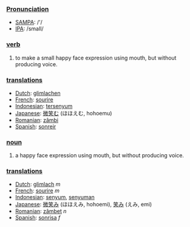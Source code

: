 ===[[Pronunciation]]===
*[[w:SAMPA|SAMPA]]: /'/
*[[w:IPA|IPA]]: /smaIl/

=== [[verb]] ===
# to make a small happy face expression using mouth, but without producing voice.

=== [[translation]]s ===
*[[Dutch]]: [[glimlachen]]
*[[French]]: [[sourire]]
*[[Indonesian]]: [[senyum|tersenyum]]
*[[Japanese]]: [[微笑む]] (ほほえむ, hohoemu)
*[[Romanian]]: [[zâmbi]]
*[[Spanish]]: [[sonreir]]

=== [[noun]] ===
# a happy face expression using mouth, but without producing voice.

=== [[translation]]s ===
*[[Dutch]]: [[glimlach]] ''m''
*[[French]]: [[sourire]] ''m''
*[[Indonesian]]: [[senyum]], [[senyum|senyuman]]
*[[Japanese]]: [[微笑み]] (ほほえみ, hohoemi), [[笑み]] (えみ, emi)
*[[Romanian]]: [[zâmbet]] ''n''
*[[Spanish]]: [[sonrisa]] ''f''